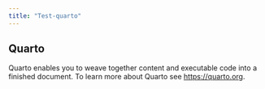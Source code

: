 ```yaml
---
title: "Test-quarto"
---
```


## Quarto

Quarto enables you to weave together content and executable code into a finished document. To learn more about Quarto see <https://quarto.org>.
